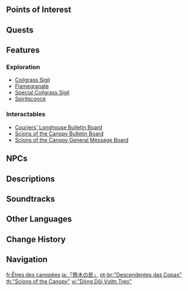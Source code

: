 {{Stub}}
{{About|the location|the tribe|Huitztlan}}
{{Location Infobox
|image        = <gallery>
"Scions of the Canopy".png|In-game
Subarea "Scions of the Canopy" Map Location.png|Map
</gallery>
|type         = Subarea
|map_level    = 
|region       = Natlan
|area         = Coatepec Mountain
}}
{{Location Intro|description=<p>{{If Self|"Scions of the Canopy"|It|"Scions of the Canopy"}} is the home of the [[Scions of the Canopy|Huitztlan]] tribe.</p>}}

==Points of Interest==
{{Locations by Category Table
|type = Points of Interest
|not = Bulletin Boards}}

==Quests==
{{Quests by Category List|"Scions of the Canopy" Quests|heo=1}}

==Features==
===Exploration===
* [[Coilgrass Sigil]]
* [[Flamegranate]]
* [[Special Coilgrass Sigil]]
* [[Saurian Indwelling|Spiritsconce]]

===Interactables===
* [[Couriers' Longhouse Bulletin Board]]
* [[Scions of the Canopy Bulletin Board]]
* [[Scions of the Canopy General Message Board]]

==NPCs==
{{Column|2|
* [[Aclla]] &mdash; "Doctor"
* [[Amauta]]
* [[Hakau]] &mdash; "Wayfinder"
* [[Humboldt]]
* [[Hunza]] &mdash; Adventurer
* [[Illapa]] &mdash; Guard
* [[Katari]]
* [[Mayta]]
* [[Michica]] &mdash; Manager, Courier's Longhouse
* [[Pacha]]
* [[Roca]] &mdash; Rock Climbing Instructor
* [[Sinchi]] &mdash; Hunter
* [[Tundama]] &mdash; Courier
* [[Vichama]] &mdash; Legendary Scout
* [[Wayna]] &mdash; Chief, Scions of the Canopy
* [[Yawar]] &mdash; Guard
}}

==Descriptions==
{{Description/Viewpoint|Canopy of the Clifftops}}

==Soundtracks==
{{Soundtracks by Category Table|type=location}}
<!--
==Lore==

==Gallery==
<gallery>

</gallery>

==Video Guides==
{{EVT
|video   = 
|caption = 
}}
-->
==Other Languages==
{{Other Languages
|default_hidden = 1
|en       = "Scions of the Canopy"
|zhs      = 「悬木人」
|zhs_rm   = "Xuánmù-rén"
|zht      = 「懸木人」
|zht_rm   = "Xuánmù-rén"
|ja       = 「懸木の民」
|ja_rm    = "Kagarigi no Tami"
|ko       = 「나무살이」
|es       = Retoños Arbóreos
|fr       = Êtres des canopées
|ru       = Потомки Крон
|th       = "พงศ์พิดานพฤกษา"
|vi       = "Dòng Dõi Vườn Treo"
|de       = „Nachkommen der Baumkrone“
|id       = "Tirai Daun"
|pt       = "Descendentes das Copas"
|tr       = "Gök Kubbenin Evlatları"
|it       = Discendenti delle Vette
}}

==Change History==
{{Change History|5.0}}
<!--
==References==
{{Reflist}}
-->
==Navigation==
{{Area Navbox|Natlan}}

[[fr:Êtres des canopées]]
[[ja:「懸木の民」]]
[[pt-br:"Descendentes das Copas"]]
[[th:"Scions of the Canopy"]]
[[vi:"Dòng Dõi Vườn Treo"]]